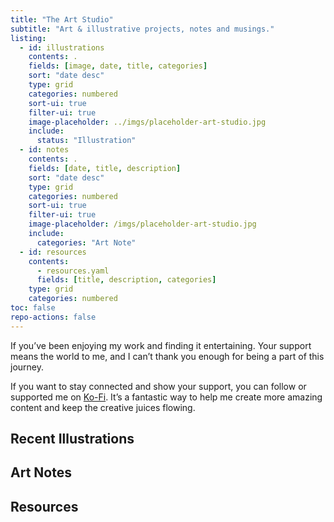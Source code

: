 ```yaml
---
title: "The Art Studio"
subtitle: "Art & illustrative projects, notes and musings."
listing:
  - id: illustrations
    contents: .
    fields: [image, date, title, categories]
    sort: "date desc"
    type: grid
    categories: numbered
    sort-ui: true
    filter-ui: true
    image-placeholder: ../imgs/placeholder-art-studio.jpg
    include:
      status: "Illustration"
  - id: notes
    contents: .
    fields: [date, title, description]
    sort: "date desc"
    type: grid
    categories: numbered
    sort-ui: true
    filter-ui: true
    image-placeholder: /imgs/placeholder-art-studio.jpg
    include:
      categories: "Art Note"
  - id: resources
    contents:
      - resources.yaml
	  fields: [title, description, categories]
    type: grid
    categories: numbered
toc: false
repo-actions: false
---
```


If you've been enjoying my work and finding it entertaining. Your support means the world to me, and I can't thank you enough for being a part of this journey.

If you want to stay connected and show your support, you can follow or supported me on [Ko-Fi](https://ko-fi.com/errbufferoverfl). It's a fantastic way to help me create more amazing content and keep the creative juices flowing.

## Recent Illustrations

::: {#illustrations}
:::

## Art Notes

::: {#notes}
:::

## Resources

::: {#resources}
:::
